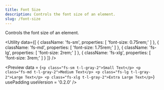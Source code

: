 ```yaml
---
title: Font Size
description: Controls the font size of an element.
slug: /font-size
---
```



Controls the font size of an element.

<Utility
  data={[
    {
      className: 'fs-sm',
      properties: [
        'font-size: 0.75rem;'
      ]
    },
    {
      className: 'fs-md',
      properties: [
        'font-size: 1.75rem;'
      ]
    },
    {
      className: 'fs-lg',
      properties: [
        'font-size: 2rem;'
      ]
    },
    {
      className: 'fs-xlg',
      properties: [
        'font-size: 3rem;'
      ]
    }
  ]}
/>

<Preview
  data = {`<p class="fs-sm t-l-gray-2">Small Text</p>
    <p class="fs-md t-l-gray-2">Medium Text</p>
    <p class="fs-lg t-l-gray-2">Large Text</p>
    <p class="fs-xlg t-l-gray-2">Extra Large Text</p>`}
  usePadding
  useVersion = '0.2.0'
/>